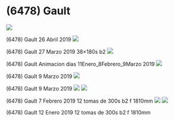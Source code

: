 
# (6478) Gault
<img src="https://astroccd.files.wordpress.com/2019/04/6478-gault_20190426_i88.jpg" />

(6478) Gault 26 Abril 2019
<img src="https://astroccd.files.wordpress.com/2019/03/6478-gault_20190327_i88.jpg" />

(6478) Gault 27 Marzo 2019 38×180s b2
<img src="https://astroccd.files.wordpress.com/2019/03/11enero_8febrero_9marzo.gif" />

(6478) Gault Animacion dias 11Enero_8Febrero_9Marzo 2019
<img src="https://astroccd.files.wordpress.com/2019/03/6478-gault_20190209_i88.jpg" />

(6478) Gault 9 Marzo 2019
<img src="https://astroccd.files.wordpress.com/2019/03/6478-gault._20190209_i88.jpg" />

(6478) Gault 9 Marzo 2019
<img src="https://astroccd.files.wordpress.com/2019/02/6478_20190208_i88.jpg" />
<img src="https://astroccd.files.wordpress.com/2019/02/6478_re_20190208_i88.jpg" />

(6478) Gault 7 Febrero 2019 12 tomas de 300s b2 f 1810mm
<img src="https://astroccd.files.wordpress.com/2019/01/6478-gault_20190111_i88.jpg" />
<img src="https://astroccd.files.wordpress.com/2019/01/6478-gault_com_20190111_i88.jpg" />

(6478) Gault 12 Enero 2019 12 tomas de 300s b2 f 1810mm